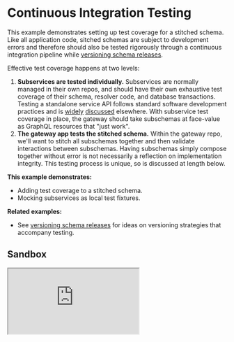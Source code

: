 # Continuous Integration Testing

This example demonstrates setting up test coverage for a stitched schema. Like all application code, sitched schemas are subject to development errors and therefore should also be tested rigorously through a continuous integration pipeline while [versioning schema releases](../versioning-schema-releases).

Effective test coverage happens at two levels:

1. **Subservices are tested individually.** Subservices are normally managed in their own repos, and should have their own exhaustive test coverage of their schema, resolver code, and database transactions. Testing a standalone service API follows standard software development practices and is [widely](https://blog.testproject.io/2020/06/23/testing-graphql-api/) [discussed](https://medium.com/entria/testing-a-graphql-server-using-jest-4e00d0e4980e) elsewhere. With subservice test coverage in place, the gateway should take subschemas at face-value as GraphQL resources that "just work".
2. **The gateway app tests the stitched schema.** Within the gateway repo, we'll want to stitch all subschemas together and then validate interactions between subschemas. Having subschemas simply compose together without error is not necessarily a reflection on implementation integrity. This testing process is unique, so is discussed at length below.

**This example demonstrates:**

- Adding test coverage to a stitched schema.
- Mocking subservices as local test fixtures.

**Related examples:**

- See [versioning schema releases](../versioning-schema-releases) for ideas on versioning strategies that accompany testing.

## Sandbox

<iframe
  src="https://codesandbox.io/embed/github/ardatan/schema-stitching/tree/master/examples/continuous-integration-testing?fontsize=14&hidenavigation=1&theme=dark"
  className="mt-6 w-full h-[500px] rounded-md"
  title="continuous-integration-testing"
  allow="geolocation; microphone; camera; midi; vr; accelerometer; gyroscope; payment; ambient-light-sensor; encrypted-media; usb"
  sandbox="allow-modals allow-forms allow-popups allow-scripts allow-same-origin"
/>

> You can also see the project on GitHub [here](https://github.com/ardatan/schema-stitching/tree/master/examples/continuous-integration-testing).

The main focus of this example is the test suite itself. The basic server configuration is only provided for context.

## Summary

This example builds a test suite around some organization strategies:

1. Versioned copies of subservice schemas are available in the stitched gateway's repo. As discussed in [versioning schema releases](../versioning-schema-releases), there are numerous advantages to versioning published subservice schemas with the gateway application&mdash;among them being the ability to test subschemas and stitching code together.
2. The `schema_builder.ts` code builds a stitched schema used by the production server _and the test suite_. In this example, subschema configs are built separately from the stitched schema; this allows tests to build subschema configs, adjust them for testing, and then build them into the stitched schema.

### Mocking subservices

Remote subservices are not available during continuous integration testing, so the gateway test suite must localize remote interactions. There are numerous ways to do this, some work better than others...

- **Recorded tests:** packages such as [node-replay](https://github.com/assaf/node-replay) will record HTTP interactions within development mode and "play them back" during subsequent testing. Recorded tests are notoriously fragile, and stitching interactions are no exception. Incremental updates in stitching code may modify subservice requests in benign ways (reordering fields, etc), and that may invalidate recorded tests.
- **Mocked endpoints:** packages such as [nock](https://github.com/nock/nock) allow network endpoints to be mocked with static data responses. While this pattern is more tolerant of library updates, it's also quite fragile when curated subservice responses grow stale over time.
- **Mocked subschemas:** the most durable approach to testing a stitched schema is to run live GraphQL exchanges from end-to-end via mocking. Assuming that subservices are rigorously tested in isolation, a locally-mocked schema becomes a drop-in replacement for its service contract. Mocks will dynamically follow evolutions in stitching code, and stale data fixtures will break within the mock itself, forcing tests to be updated.

This example builds simple mock service implementations within the `test/mock_services` directory. Each mocked service contains `resolvers` for fulfilling select fields with simple data fixtures, and `mocks` used to fill in static values for unspecified fields. Note that in `test_helper.js`, all services fill in unresolved strings with a constant service-specific value:

```graphql
mocks: {
  String: () => `${name}-value`,
}
```

This makes all unspecified `String` fields return a constant `"serviceName-value"`; a similar pattern is used in the Products service to return a constant integer. These mocked subservice schemas make all fields resolve either a data fixture, or else a recognizable constant provided by the schema.

### Writing test queries

When writing queries against a mocked gateway schema, you can probe as deeply as you'd like into resolver paths that span across services, and expect them to return fully-formed results:

```js
const { data } = await queryMockedGateway(/* GraphQL */ `
  {
    user(id: "1") {
      # id << must work without this selected
      name
      username
      reviews {
        # id << must work without this selected
        body
        product {
          # upc << must work without this selected
          name
          price
          weight
        }
      }
    }
  }
`)
```

However, notice that fields included in `@key(selectionSet: ...)` directives have been deliberately commented out (`id` and `upc`). We expect the stitching implementation to automatically collect key selection fields used to connect services, so we're placing higher expectations upon the stitching implementation by NOT selecting these fields manually.
